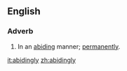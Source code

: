 ==English==

===Adverb===
{{en-adv}}

# In an [[abiding]] manner; [[permanently]].

[[it:abidingly]]
[[zh:abidingly]]